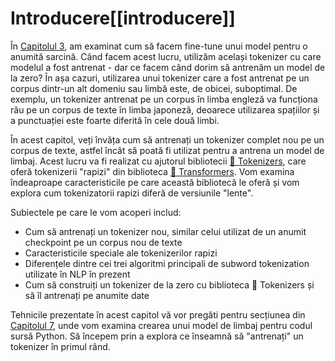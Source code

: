 # Introducere[[introducere]]

<CourseFloatingBanner
    chapter={6}
    classNames="absolute z-10 right-0 top-0"
/>

În [Capitolul 3](/course/chapter3), am examinat cum să facem fine-tune unui model pentru o anumită sarcină. Când facem acest lucru, utilizăm același tokenizer cu care modelul a fost antrenat - dar ce facem când dorim să antrenăm un model de la zero? În așa cazuri, utilizarea unui tokenizer care a fost antrenat pe un corpus dintr-un alt domeniu sau limbă este, de obicei, suboptimal. De exemplu, un tokenizer antrenat pe un corpus în limba engleză va funcționa rău pe un corpus de texte în limba japoneză, deoarece utilizarea spațiilor și a punctuației este foarte diferită în cele două limbi.

În acest capitol, veți învăța cum să antrenați un tokenizer complet nou pe un corpus de texte, astfel încât să poată fi utilizat pentru a antrena un model de limbaj. Acest lucru va fi realizat cu ajutorul bibliotecii [🤗 Tokenizers](https://github.com/huggingface/tokenizers), care oferă tokenizerii "rapizi" din biblioteca [🤗 Transformers](https://github.com/huggingface/transformers). Vom examina îndeaproape caracteristicile pe care această bibliotecă le oferă și vom explora cum tokenizatorii rapizi diferă de versiunile "lente".

Subiectele pe care le vom acoperi includ:

* Cum să antrenați un tokenizer nou, similar celui utilizat de un anumit checkpoint pe un corpus nou de texte
* Caracteristicile speciale ale tokenizerilor rapizi
* Diferențele dintre cei trei algoritmi principali de subword tokenization utilizate în NLP în prezent
* Cum să construiți un tokenizer de la zero cu biblioteca 🤗 Tokenizers și să îl antrenați pe anumite date

Tehnicile prezentate în acest capitol vă vor pregăti pentru secțiunea din [Capitolul 7](/course/chapter7/6), unde vom examina crearea unui model de limbaj pentru codul sursă Python. Să începem prin a explora ce înseamnă să "antrenați" un tokenizer în primul rând.
